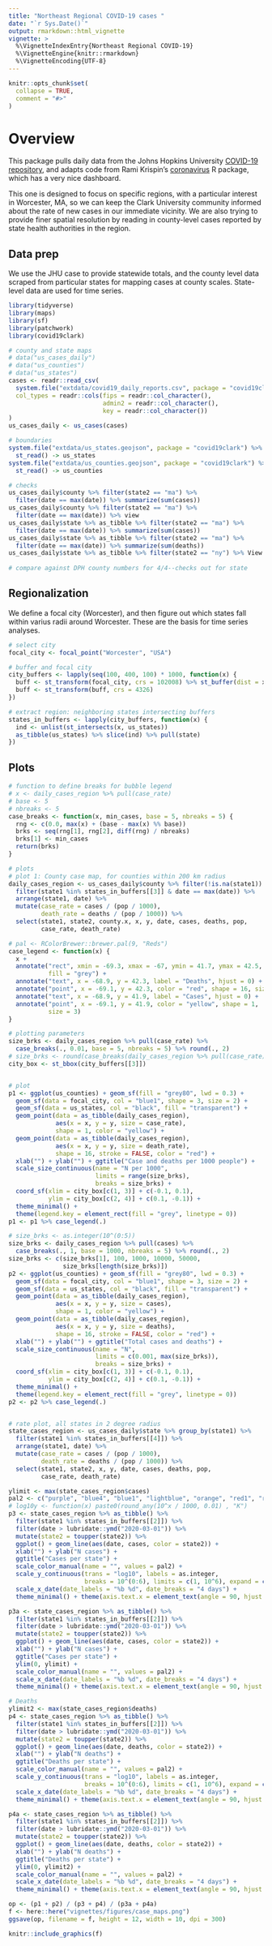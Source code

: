 ```yaml
---
title: "Northeast Regional COVID-19 cases "
date: "`r Sys.Date()`"
output: rmarkdown::html_vignette
vignette: >
  %\VignetteIndexEntry{Northeast Regional COVID-19}
  %\VignetteEngine{knitr::rmarkdown}
  %\VignetteEncoding{UTF-8}
---
```


```r
knitr::opts_chunk$set(
  collapse = TRUE,
  comment = "#>"
)
```

# Overview
This package pulls daily data from the Johns Hopkins University [COVID-19 repository](https://github.com/CSSEGISandData/COVID-19/), and adapts code from Rami Krispin's [coronavirus](https://github.com/RamiKrispin/coronavirus) R package, which has a very nice dashboard. 

This one is designed to focus on specific regions, with a particular interest in Worcester, MA, so we can keep the Clark University community informed about the rate of new cases in our immediate vicinity. We are also trying to provide finer spatial resolution by reading in county-level cases reported by state health authorities in the region.

## Data prep
We use the JHU case to provide statewide totals, and the county level data scraped from particular states for mapping cases at county scales. State-level data are used for time series.

```r
library(tidyverse)
library(maps)
library(sf)
library(patchwork)
library(covid19clark)

# county and state maps
# data("us_cases_daily")
# data("us_counties")
# data("us_states")
cases <- readr::read_csv(
  system.file("extdata/covid19_daily_reports.csv", package = "covid19clark"),
  col_types = readr::cols(fips = readr::col_character(),
                          admin2 = readr::col_character(),
                          key = readr::col_character())
)
us_cases_daily <- us_cases(cases)

# boundaries
system.file("extdata/us_states.geojson", package = "covid19clark") %>% 
  st_read() -> us_states
system.file("extdata/us_counties.geojson", package = "covid19clark") %>%
  st_read() -> us_counties

```

```r
# checks
us_cases_daily$county %>% filter(state2 == "ma") %>% 
  filter(date == max(date)) %>% summarize(sum(cases))
us_cases_daily$county %>% filter(state2 == "ma") %>% 
  filter(date == max(date)) %>% view
us_cases_daily$state %>% as_tibble %>% filter(state2 == "ma") %>% 
  filter(date == max(date)) %>% summarize(sum(cases))
us_cases_daily$state %>% as_tibble %>% filter(state2 == "ma") %>% 
  filter(date == max(date)) %>% summarize(sum(deaths))
us_cases_daily$state %>% as_tibble %>% filter(state2 == "ny") %>% View
  
# compare against DPH county numbers for 4/4--checks out for state
```

## Regionalization
We define a focal city (Worcester), and then figure out which states fall within varius radii around Worcester. These are the basis for time series analyses. 
```r
# select city
focal_city <- focal_point("Worcester", "USA")

# buffer and focal city
city_buffers <- lapply(seq(100, 400, 100) * 1000, function(x) {
  buff <- st_transform(focal_city, crs = 102008) %>% st_buffer(dist = x)
  buff <- st_transform(buff, crs = 4326)
})

# extract region: neighboring states intersecting buffers
states_in_buffers <- lapply(city_buffers, function(x) {
  ind <- unlist(st_intersects(x, us_states))
  as_tibble(us_states) %>% slice(ind) %>% pull(state)
})
```

## Plots
```r
# function to define breaks for bubble legend
# x <- daily_cases_region %>% pull(case_rate)
# base <- 5
# nbreaks <- 5
case_breaks <- function(x, min_cases, base = 5, nbreaks = 5) {
  rng <- c(0.0, max(x) + (base - max(x) %% base))
  brks <- seq(rng[1], rng[2], diff(rng) / nbreaks)
  brks[1] <- min_cases
  return(brks)
}

# plots
# plot 1: County case map, for counties within 200 km radius
daily_cases_region <- us_cases_daily$county %>% filter(!is.na(state1)) %>% 
  filter(state1 %in% states_in_buffers[[3]] & date == max(date)) %>%
  arrange(state1, date) %>% 
  mutate(case_rate = cases / (pop / 1000), 
         death_rate = deaths / (pop / 1000)) %>% 
  select(state1, state2, county.x, x, y, date, cases, deaths, pop, 
         case_rate, death_rate)

# pal <- RColorBrewer::brewer.pal(9, "Reds")
case_legend <- function(x) {
  x + 
  annotate("rect", xmin = -69.3, xmax = -67, ymin = 41.7, ymax = 42.5, 
           fill = "grey") +
  annotate("text", x = -68.9, y = 42.3, label = "Deaths", hjust = 0) + 
  annotate("point", x = -69.1, y = 42.3, color = "red", shape = 16, size = 3) +
  annotate("text", x = -68.9, y = 41.9, label = "Cases", hjust = 0) + 
  annotate("point", x = -69.1, y = 41.9, color = "yellow", shape = 1, 
           size = 3)
}

# plotting parameters
size_brks <- daily_cases_region %>% pull(case_rate) %>% 
  case_breaks(., 0.01, base = 5, nbreaks = 5) %>% round(., 2)
# size_brks <- round(case_breaks(daily_cases_region %>% pull(case_rate)), 2)  
city_box <- st_bbox(city_buffers[[3]])


# plot
p1 <- ggplot(us_counties) + geom_sf(fill = "grey80", lwd = 0.3) +
  geom_sf(data = focal_city, col = "blue1", shape = 3, size = 2) +
  geom_sf(data = us_states, col = "black", fill = "transparent") + 
  geom_point(data = as_tibble(daily_cases_region), 
             aes(x = x, y = y, size = case_rate),
             shape = 1, color = "yellow") +
  geom_point(data = as_tibble(daily_cases_region), 
             aes(x = x, y = y, size = death_rate),
             shape = 16, stroke = FALSE, color = "red") +
  xlab("") + ylab("") + ggtitle("Case and deaths per 1000 people") +
  scale_size_continuous(name = "N per 1000", 
                        limits = range(size_brks),
                        breaks = size_brks) +
  coord_sf(xlim = city_box[c(1, 3)] + c(-0.1, 0.1),
           ylim = city_box[c(2, 4)] + c(0.1, -0.1)) +
  theme_minimal() + 
  theme(legend.key = element_rect(fill = "grey", linetype = 0))
p1 <- p1 %>% case_legend(.)

# size_brks <- as.integer(10^(0:5))
size_brks <- daily_cases_region %>% pull(cases) %>%
  case_breaks(., 1, base = 1000, nbreaks = 5) %>% round(., 2)
size_brks <- c(size_brks[1], 100, 1000, 10000, 50000, 
               size_brks[length(size_brks)])
p2 <- ggplot(us_counties) + geom_sf(fill = "grey80", lwd = 0.3) +
  geom_sf(data = focal_city, col = "blue1", shape = 3, size = 2) +
  geom_sf(data = us_states, col = "black", fill = "transparent") + 
  geom_point(data = as_tibble(daily_cases_region), 
             aes(x = x, y = y, size = cases),
             shape = 1, color = "yellow") +
  geom_point(data = as_tibble(daily_cases_region), 
             aes(x = x, y = y, size = deaths),
             shape = 16, stroke = FALSE, color = "red") +
  xlab("") + ylab("") + ggtitle("Total cases and deaths") +
  scale_size_continuous(name = "N", 
                        limits = c(0.001, max(size_brks)),
                        breaks = size_brks) +
  coord_sf(xlim = city_box[c(1, 3)] + c(-0.1, 0.1),
           ylim = city_box[c(2, 4)] + c(0.1, -0.1)) +
  theme_minimal() + 
  theme(legend.key = element_rect(fill = "grey", linetype = 0))
p2 <- p2 %>% case_legend(.)


# rate plot, all states in 2 degree radius
state_cases_region <- us_cases_daily$state %>% group_by(state1) %>%
  filter(state1 %in% states_in_buffers[[4]]) %>%
  arrange(state1, date) %>%
  mutate(case_rate = cases / (pop / 1000),
         death_rate = deaths / (pop / 1000)) %>%
  select(state1, state2, x, y, date, cases, deaths, pop,
         case_rate, death_rate)

ylimit <- max(state_cases_region$cases)
pal2 <- c("purple", "blue4", "blue1", "lightblue", "orange", "red1", "red4")
# log10y <- function(x) paste0(round_any(10^x / 1000, 0.01) , "K")
p3 <- state_cases_region %>% as_tibble() %>% 
  filter(state1 %in% states_in_buffers[[2]]) %>%
  filter(date > lubridate::ymd("2020-03-01")) %>%
  mutate(state2 = toupper(state2)) %>% 
  ggplot() + geom_line(aes(date, cases, color = state2)) +
  xlab("") + ylab("N cases") +
  ggtitle("Cases per state") +
  scale_color_manual(name = "", values = pal2) +
  scale_y_continuous(trans = "log10", labels = as.integer, 
                     breaks = 10^(0:6), limits = c(1, 10^6), expand = c(0,0)) +
  scale_x_date(date_labels = "%b %d", date_breaks = "4 days") +
  theme_minimal() + theme(axis.text.x = element_text(angle = 90, hjust = 1))

p3a <- state_cases_region %>% as_tibble() %>% 
  filter(state1 %in% states_in_buffers[[2]]) %>%
  filter(date > lubridate::ymd("2020-03-01")) %>%
  mutate(state2 = toupper(state2)) %>% 
  ggplot() + geom_line(aes(date, cases, color = state2)) +
  xlab("") + ylab("N cases") +
  ggtitle("Cases per state") +
  ylim(0, ylimit) + 
  scale_color_manual(name = "", values = pal2) +
  scale_x_date(date_labels = "%b %d", date_breaks = "4 days") +
  theme_minimal() + theme(axis.text.x = element_text(angle = 90, hjust = 1))

# Deaths
ylimit2 <- max(state_cases_region$deaths)
p4 <- state_cases_region %>% as_tibble() %>% 
  filter(state1 %in% states_in_buffers[[2]]) %>%
  filter(date > lubridate::ymd("2020-03-01")) %>%
  mutate(state2 = toupper(state2)) %>% 
  ggplot() + geom_line(aes(date, deaths, color = state2)) +
  xlab("") + ylab("N deaths") +
  ggtitle("Deaths per state") +
  scale_color_manual(name = "", values = pal2) +
  scale_y_continuous(trans = "log10", labels = as.integer, 
                     breaks = 10^(0:6), limits = c(1, 10^6), expand = c(0,0)) +
  scale_x_date(date_labels = "%b %d", date_breaks = "4 days") +
  theme_minimal() + theme(axis.text.x = element_text(angle = 90, hjust = 1))

p4a <- state_cases_region %>% as_tibble() %>% 
  filter(state1 %in% states_in_buffers[[2]]) %>%
  filter(date > lubridate::ymd("2020-03-01")) %>%
  mutate(state2 = toupper(state2)) %>% 
  ggplot() + geom_line(aes(date, deaths, color = state2)) +
  xlab("") + ylab("N deaths") +
  ggtitle("Deaths per state") +
  ylim(0, ylimit2) + 
  scale_color_manual(name = "", values = pal2) +
  scale_x_date(date_labels = "%b %d", date_breaks = "4 days") +
  theme_minimal() + theme(axis.text.x = element_text(angle = 90, hjust = 1))

op <- (p1 + p2) / (p3 + p4) / (p3a + p4a)
f <- here::here("vignettes/figures/case_maps.png")
ggsave(op, filename = f, height = 12, width = 10, dpi = 300)
```

```r
knitr::include_graphics(f)
```


